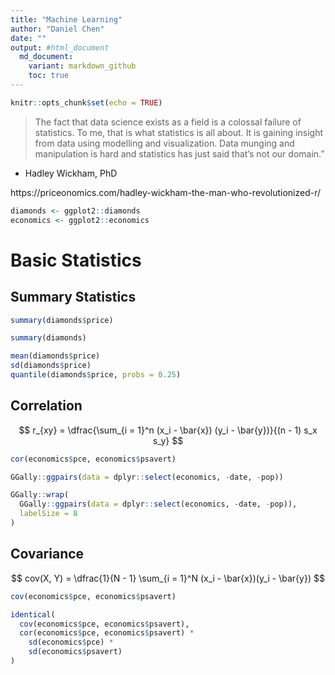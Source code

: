 ```yaml
---
title: "Machine Learning"
author: "Daniel Chen"
date: ""
output: #html_document
  md_document:
    variant: markdown_github
    toc: true
---
```


```r
knitr::opts_chunk$set(echo = TRUE)
```

> The fact that data science exists as a field is a colossal failure of statistics. To me, that is what statistics is all about. It is gaining insight from data using modelling and visualization. Data munging and manipulation is hard and statistics has just said that’s not our domain.”

- Hadley Wickham, PhD

https://priceonomics.com/hadley-wickham-the-man-who-revolutionized-r/

```r
diamonds <- ggplot2::diamonds
economics <- ggplot2::economics
```

# Basic Statistics

## Summary Statistics

```r
summary(diamonds$price)
```

```r
summary(diamonds)
```

```r
mean(diamonds$price)
sd(diamonds$price)
quantile(diamonds$price, probs = 0.25)
```

## Correlation

$$
r_{xy} = \dfrac{\sum_{i = 1}^n (x_i - \bar{x}) (y_i - \bar{y})}{(n - 1) s_x s_y}
$$

```r
cor(economics$pce, economics$psavert)
```

```r
GGally::ggpairs(data = dplyr::select(economics, -date, -pop))
```

```r
GGally::wrap(
  GGally::ggpairs(data = dplyr::select(economics, -date, -pop)),
  labelSize = 8
)
```

## Covariance

$$
cov(X, Y) = \dfrac{1}{N - 1} \sum_{i = 1}^N (x_i - \bar{x})(y_i - \bar{y})
$$

```r
cov(economics$pce, economics$psavert)
```

```r
identical(
  cov(economics$pce, economics$psavert),
  cor(economics$pce, economics$psavert) *
    sd(economics$pce) *
    sd(economics$psavert)
)
```

